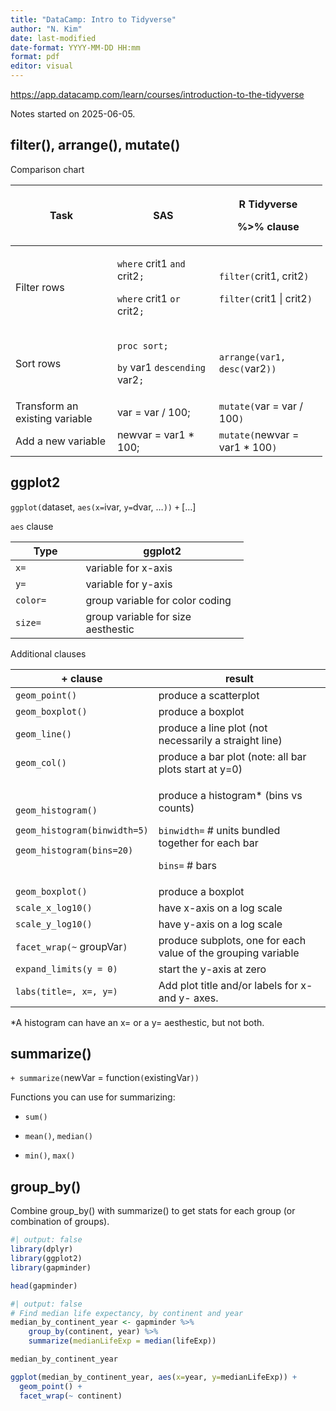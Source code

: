 ---
title: "DataCamp: Intro to Tidyverse"
author: "N. Kim"
date: last-modified
date-format: YYYY-MM-DD HH:mm 
format: pdf
editor: visual
---

<https://app.datacamp.com/learn/courses/introduction-to-the-tidyverse>

Notes started on 2025-06-05.

## filter(), arrange(), mutate()

Comparison chart

+--------------------------------+--------------------------------+----------------------------------+
| Task                           | SAS                            | R Tidyverse                      |
|                                |                                |                                  |
|                                |                                | %\>% clause                      |
+================================+================================+==================================+
| Filter rows                    | `where` crit1 `and` crit2`;`   | `filter(`crit1, crit2`)`         |
|                                |                                |                                  |
|                                | `where` crit1 `or` crit2`;`    | `filter(`crit1 \| crit2`)`       |
+--------------------------------+--------------------------------+----------------------------------+
| Sort rows                      | `proc sort;`                   | `arrange(var1, desc(`var2`))`    |
|                                |                                |                                  |
|                                | `by` var1 `descending` var2`;` |                                  |
+--------------------------------+--------------------------------+----------------------------------+
| Transform an existing variable | var = var / 100;               | `mutate(`var = var / 100`)`      |
+--------------------------------+--------------------------------+----------------------------------+
| Add a new variable             | newvar = var1 \* 100;          | `mutate(`newvar = var1 \* 100`)` |
+--------------------------------+--------------------------------+----------------------------------+

## ggplot2

`ggplot(`dataset, `aes(x=`ivar, `y=`dvar, ...`))` `+` \[...\]

`aes` clause

+---------------+------------------------------------+
| Type          | ggplot2                            |
+===============+====================================+
| `x=`          | variable for x-axis                |
+---------------+------------------------------------+
| `y=`          | variable for y-axis                |
+---------------+------------------------------------+
| `color=`      | group variable for color coding    |
+---------------+------------------------------------+
| `size=`       | group variable for size aesthestic |
+---------------+------------------------------------+

Additional clauses

+------------------------------+---------------------------------------------------------------+
| \+ clause                    | result                                                        |
+==============================+===============================================================+
| `geom_point()`               | produce a scatterplot                                         |
+------------------------------+---------------------------------------------------------------+
| `geom_boxplot()`             | produce a boxplot                                             |
+------------------------------+---------------------------------------------------------------+
| `geom_line()`                | produce a line plot (not necessarily a straight line)         |
+------------------------------+---------------------------------------------------------------+
| `geom_col()`                 | produce a bar plot (note: all bar plots start at y=0)         |
+------------------------------+---------------------------------------------------------------+
| `geom_histogram()`           | produce a histogram\* (bins vs counts)                        |
|                              |                                                               |
| `geom_histogram(binwidth=5)` | `binwidth=` \# units bundled together for each bar            |
|                              |                                                               |
| `geom_histogram(bins=20)`    | `bins=` \# bars                                               |
+------------------------------+---------------------------------------------------------------+
| `geom_boxplot()`             | produce a boxplot                                             |
+------------------------------+---------------------------------------------------------------+
| `scale_x_log10()`            | have x-axis on a log scale                                    |
+------------------------------+---------------------------------------------------------------+
| `scale_y_log10()`            | have y-axis on a log scale                                    |
+------------------------------+---------------------------------------------------------------+
| `facet_wrap(~` groupVar`)`   | produce subplots, one for each value of the grouping variable |
+------------------------------+---------------------------------------------------------------+
| `expand_limits(y = 0)`       | start the y-axis at zero                                      |
+------------------------------+---------------------------------------------------------------+
| `labs(title=, x=, y=)`       | Add plot title and/or labels for x- and y- axes.              |
+------------------------------+---------------------------------------------------------------+

\*A histogram can have an x= or a y= aesthestic, but not both.

## summarize()

`+ summarize(`newVar = function`(`existingVar`))`

Functions you can use for summarizing:

-   `sum()`

-   `mean()`, `median()`

-   `min()`, `max()`

## group_by()

Combine group_by() with summarize() to get stats for each group (or combination of groups).

```{r}
#| output: false
library(dplyr)
library(ggplot2)
library(gapminder)
```

```{r}
head(gapminder)
```

```{r}
#| output: false
# Find median life expectancy, by continent and year 
median_by_continent_year <- gapminder %>% 
    group_by(continent, year) %>%
    summarize(medianLifeExp = median(lifeExp))
```

```{r}
median_by_continent_year
```

```{r}
ggplot(median_by_continent_year, aes(x=year, y=medianLifeExp)) +
  geom_point() +
  facet_wrap(~ continent)      
```
